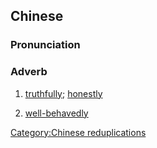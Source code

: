 {{also|老老实实}}
==Chinese==
{{zh-forms|s=老老实实}}

===Pronunciation===
{{zh-pron
|m=lǎolǎoshíshí
|c=lou5 lou5 sat6 sat6
|h=pfs=ló-ló-sṳ̍t-sṳ̍t
|mn=láu-láu-si̍t-si̍t
|cat=adv
}}

===Adverb===
{{zh-adv}}

# [[truthfully]]; [[honestly]]
#: {{zh-x|你 要 老老實實 講 給 我 聽。|You need to tell me the truth.}}
# [[well-behavedly]]
[[Category:Chinese reduplications]]
